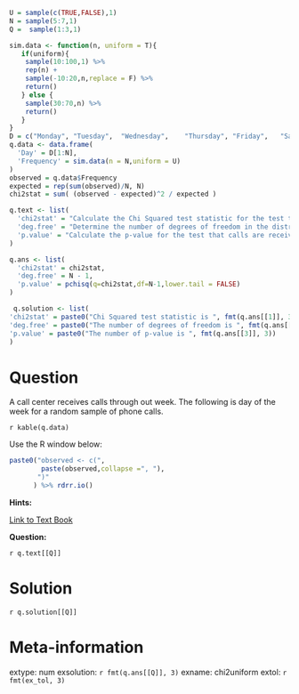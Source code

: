 ```{r data generation, echo = FALSE, results = "hide"}

U = sample(c(TRUE,FALSE),1)
N = sample(5:7,1)
Q =  sample(1:3,1)

sim.data <- function(n, uniform = T){
   if(uniform){ 
    sample(10:100,1) %>% 
    rep(n) +
    sample(-10:20,n,replace = F) %>% 
    return()
   } else {
    sample(30:70,n) %>% 
    return()  
   }
}
D = c("Monday",	"Tuesday",	"Wednesday",	"Thursday",	"Friday",	"Saturday","Sunday")
q.data <- data.frame(
  'Day' = D[1:N],
  'Frequency' = sim.data(n = N,uniform = U)
)
observed = q.data$Frequency
expected = rep(sum(observed)/N, N)
chi2stat = sum( (observed - expected)^2 / expected )

q.text <- list(
  'chi2stat' = "Calculate the Chi Squared test statistic for the test that calls are received uniformly through out the week.",
  'deg.free' = "Determine the number of degrees of freedom in the distribution of the Chi Squared test statistic for the test that calls are received uniformly through out the week.",
  'p.value' = "Calculate the p-value for the test that calls are received uniformly through out the week."
)

q.ans <- list(
  'chi2stat' = chi2stat,
  'deg.free' = N - 1,
  'p.value' = pchisq(q=chi2stat,df=N-1,lower.tail = FALSE)
)

 q.solution <- list(
'chi2stat' = paste0("Chi Squared test statistic is ", fmt(q.ans[[1]], 3)),
'deg.free' = paste0("The number of degrees of freedom is ", fmt(q.ans[[2]], 0)),
'p.value' = paste0("The number of p-value is ", fmt(q.ans[[3]], 3))
)

```


Question
========

A call center receives calls through out week. The following is day of the week for a random sample of phone calls.

`r kable(q.data)`

Use the R window below:

```{r,echo=FALSE,results='asis'}
paste0("observed <- c(", 
        paste(observed,collapse =", "),
       ")"
      ) %>% rdrr.io()
```

**Hints:**

[Link to Text Book](https://stats.libretexts.org/Bookshelves/Applied_Statistics/Book%3A_Learning_Statistics_with_R_-_A_tutorial_for_Psychology_Students_and_other_Beginners_(Navarro)/12%3A_Categorical_Data_Analysis/12.01%3A_The_2_Goodness-of-fit_Test?contentOnly "LSR - 12.1: The χ2 Goodness-of-fit Test"){target="blank"}

**Question:**

`r q.text[[Q]]`

Solution
========

`r q.solution[[Q]]`

Meta-information
================
extype: num
exsolution: `r fmt(q.ans[[Q]], 3)`
exname: chi2uniform
extol: `r fmt(ex_tol, 3)`

